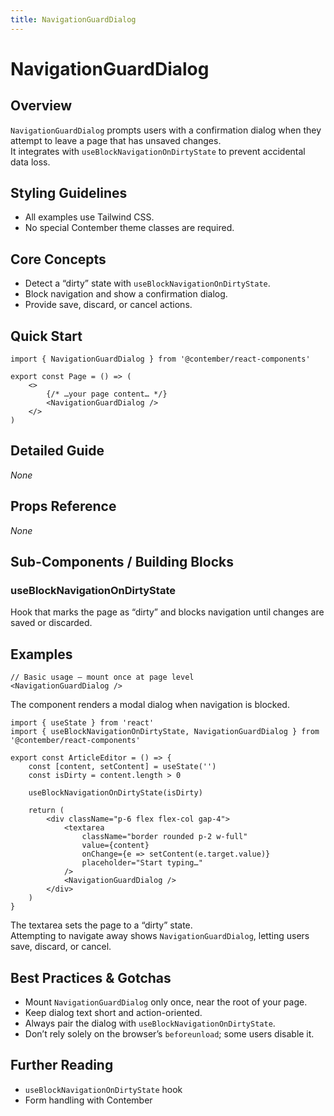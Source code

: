 ```yaml
---
title: NavigationGuardDialog
---
```


<!-- Edited by human: false -->
<!-- Examples count: 1 -->
<!-- Source examples: 1 -->
<!-- Playground examples: 0 -->
<!-- External examples: 0 -->
<!-- Import examples: 0 -->

# NavigationGuardDialog

## Overview
`NavigationGuardDialog` prompts users with a confirmation dialog when they attempt to leave a page that has unsaved changes.  
It integrates with `useBlockNavigationOnDirtyState` to prevent accidental data loss.

## Styling Guidelines
* All examples use Tailwind CSS.
* No special Contember theme classes are required.

## Core Concepts
* Detect a “dirty” state with `useBlockNavigationOnDirtyState`.
* Block navigation and show a confirmation dialog.
* Provide save, discard, or cancel actions.

## Quick Start
```tsx
import { NavigationGuardDialog } from '@contember/react-components'

export const Page = () => (
	<>
		{/* …your page content… */}
		<NavigationGuardDialog />
	</>
)
```

## Detailed Guide
_None_

## Props Reference
_None_

## Sub-Components / Building Blocks
### useBlockNavigationOnDirtyState
Hook that marks the page as “dirty” and blocks navigation until changes are saved or discarded.

## Examples
```tsx
// Basic usage — mount once at page level
<NavigationGuardDialog />
```
The component renders a modal dialog when navigation is blocked.

```tsx
import { useState } from 'react'
import { useBlockNavigationOnDirtyState, NavigationGuardDialog } from '@contember/react-components'

export const ArticleEditor = () => {
	const [content, setContent] = useState('')
	const isDirty = content.length > 0

	useBlockNavigationOnDirtyState(isDirty)

	return (
		<div className="p-6 flex flex-col gap-4">
			<textarea
				className="border rounded p-2 w-full"
				value={content}
				onChange={e => setContent(e.target.value)}
				placeholder="Start typing…"
			/>
			<NavigationGuardDialog />
		</div>
	)
}
```
The textarea sets the page to a “dirty” state.  
Attempting to navigate away shows `NavigationGuardDialog`, letting users save, discard, or cancel.

## Best Practices & Gotchas
* Mount `NavigationGuardDialog` only once, near the root of your page.
* Keep dialog text short and action-oriented.
* Always pair the dialog with `useBlockNavigationOnDirtyState`.
* Don’t rely solely on the browser’s `beforeunload`; some users disable it.

## Further Reading
* `useBlockNavigationOnDirtyState` hook
* Form handling with Contember

<!-- End of Generated Documentation -->